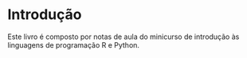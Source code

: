 # Introdução {.unnumbered}

Este livro é composto por notas de aula do minicurso de introdução às linguagens de programação R e Python.

<!-- See @knuth84 for additional discussion of literate programming. -->
